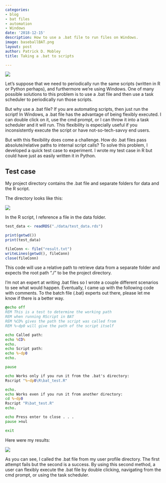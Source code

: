 ```yaml
---
categories:
- blog
- bat files
- automation
- Windows
date: '2018-12-15'
description: How to use a .bat file to run files on Windows.
image: baseballBAT.png
layout: post
author: Patrick D. Mobley
title: Taking a .bat to scripts

---
```


![](./baseballBAT.png)

Let's suppose that we need to periodically run the same scripts (written in R or Python perhaps), and furthermore we're using Windows. One of many possible solutions to this problem is to use a .bat file and then use a task scheduler to periodically run those scripts. 

But why use a .bat file? If you are automating scripts, then just run the script! In Windows, a .bat file has the advantage of being flexibly executed. I can double click on it, use the cmd prompt, or I can throw it into a task scheduler and it will run. This flexibility is especially useful if you inconsistently execute the script or have not-so-tech-savvy end users. 

But with this flexibility does come a challenge. How do .bat files pass absolute/relative paths to internal script calls? To solve this problem, I developed a quick test case to experiment. I wrote my test case in R but could have just as easily written it in Python. 

## Test case

My project directory contains the .bat file and separate folders for data and the R script. 

The directory looks like this: 

![](./image002.png)

In the R script, I reference a file in the data folder. 

```r
test_data <- readRDS("./data/test_data.rds")

print(getwd())
print(test_data)

fileConn <- file("result.txt")
writeLines(getwd(), fileConn)
close(fileConn)
```

This code will use a relative path to retrieve data from a separate folder and expects the root path "./" to be the project directory. 

I'm not an expert at writing .bat files so I wrote a couple different scenarios to see what would happen. Eventually, I came up with the following code with comments. To the batch file (.bat) experts out there, please let me know if there is a better way. 


```bat
@echo off
REM This is a test to determine the working path 
REM when running RScript in BAT
REM %CD% gives the path the script was called from
REM %~dp0 will give the path of the script itself

echo Called path:
echo %CD%
echo.
echo Script path:
echo %~dp0
echo.

pause

echo Works only if you run it from the .bat's directory:
Rscript "%~dp0\R\bat_test.R"

echo.
echo Works even if you run it from another directory:
cd %~dp0
Rscript "R\bat_test.R"
echo.

echo Press enter to close . . . 
pause >nul

exit
```

Here were my results:

![](./image001.png)

As you can see, I called the .bat file from my user profile directory. The first attempt fails but the second is a success. By using this second method, a user can flexibly execute the .bat file by double clicking, navigating from the cmd prompt, or using the task scheduler. 

